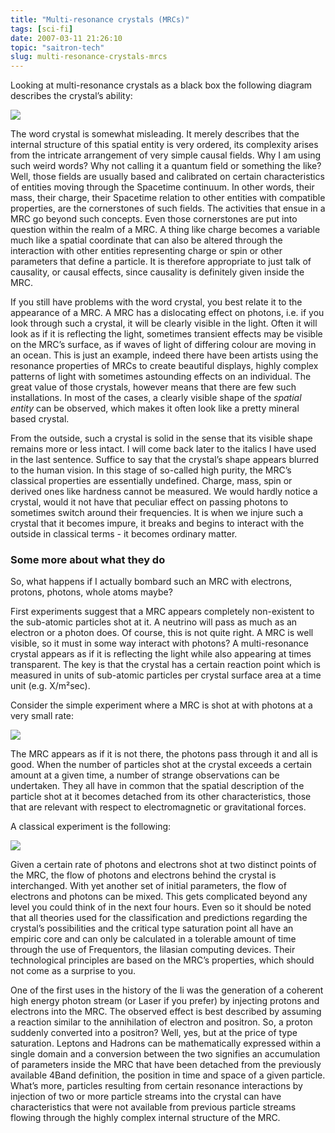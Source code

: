 ```yaml
---
title: "Multi-resonance crystals (MRCs)"
tags: [sci-fi]
date: 2007-03-11 21:26:10
topic: "saitron-tech"
slug: multi-resonance-crystals-mrcs
---
```


<TopicToc topicId="saitron-tech" active="Multi-resonance crystals (MRCs)" />

Looking at multi-resonance crystals as a black box the following diagram describes the crystal’s ability:

![](/assets/saitech1-fig1.gif)

The word crystal is somewhat misleading. It merely describes that the internal structure of this spatial entity is very ordered, its complexity arises from the intricate arrangement of very simple causal fields. Why I am using such weird words? Why not calling it a quantum field or something the like? Well, those fields are usually based and calibrated on certain characteristics of entities moving through the Spacetime continuum. In other words, their mass, their charge, their Spacetime relation to other entities with compatible properties, are the cornerstones of such fields. The activities that ensue in a MRC go beyond such concepts. Even those cornerstones are put into question within the realm of a MRC. A thing like charge becomes a variable much like a spatial coordinate that can also be altered through the interaction with other entities  representing charge or spin or other parameters that define a particle. It is therefore appropriate to just talk of causality, or causal effects, since causality is definitely given inside the MRC.

If you still have problems with the word crystal, you best relate it to the appearance of a MRC. A MRC has a dislocating effect on photons, i.e. if you look through such a crystal, it will be clearly visible in the light. Often it will look as if it is reflecting the light, sometimes transient effects may be visible on the MRC’s surface, as if waves of light of differing colour are moving in an ocean. This is just an example, indeed there have been artists using the resonance properties of MRCs to create beautiful displays, highly complex patterns of light with sometimes astounding effects on an individual. The great value of those crystals, however means that there are few such installations. In most of the cases, a clearly visible shape of the _spatial entity_ can be observed, which makes it often look like a pretty mineral based crystal. 

From the outside, such a crystal is solid in the sense that its visible shape remains more or less intact. I will come back later to the italics I have used in the last sentence. Suffice to say that the crystal’s shape appears blurred to the human vision. In this stage of so-called high purity, the MRC’s classical properties are essentially undefined. Charge, mass, spin or derived ones like hardness cannot be measured. We would hardly notice a crystal, would it not have that peculiar effect on passing photons to sometimes switch around their frequencies. It is when we injure such a crystal that it becomes impure, it breaks and begins to interact with the outside in classical terms - it becomes ordinary matter.

### Some more about what they do

So, what happens if I actually bombard such an MRC with electrons, protons, photons, whole atoms maybe?

First experiments suggest that a MRC appears completely non-existent to the sub-atomic particles shot at it. A neutrino will pass as much as an electron or a photon does. Of course, this is not quite right. A MRC is well visible, so it must in some way interact with photons? A multi-resonance crystal appears as if it is reflecting the light while also appearing at times transparent. The key is that the crystal has a certain reaction point which is measured in units of sub-atomic particles per crystal surface area at a time unit (e.g. X/m²sec).

Consider the simple experiment where a MRC is shot at with photons at a very small rate:

![](/assets/saitech1-fig2.gif)

The MRC appears as if it is not there, the photons pass through it and all is good. 
When the number of particles shot at the crystal exceeds a certain amount at a given time, a number of strange observations can be undertaken. They all have in common that the spatial description of the particle shot at it becomes detached from its other characteristics, those that are relevant with respect to electromagnetic or gravitational forces.

A classical experiment is the following:

![](/assets/saitech1-fig3.gif)

Given a certain rate of photons and electrons shot at two distinct points of the MRC, the flow of photons and electrons behind the crystal is interchanged. With yet another set of initial parameters, the flow of electrons and photons can be mixed. 
This gets complicated beyond any level you could think of in the next four hours. Even so it should be noted that all theories used for the classification and predictions regarding the crystal’s possibilities and the critical type saturation point all have an empiric core and can only be calculated in a tolerable amount of time through the use of Frequentors, the Iilasian computing devices. Their technological principles are based on the MRC’s properties, which should not come as a surprise to you.

One of the first uses in the history of the Ii was the generation of a coherent high energy photon stream (or Laser if you prefer) by injecting protons and electrons into the MRC. 
The observed effect is best described by assuming a reaction similar to the annihilation of electron and positron. So, a proton suddenly converted into a positron? Well, yes, but at the price of type saturation. Leptons and Hadrons can be mathematically expressed within a single domain and a conversion between the two signifies an accumulation of parameters inside the MRC that have been detached from the previously available 4Band definition, the position in time and space of a given particle. What’s more, particles resulting from certain resonance interactions by injection of two or more particle streams into the crystal can have characteristics that were not available from previous particle streams flowing through the highly complex internal structure of the MRC.